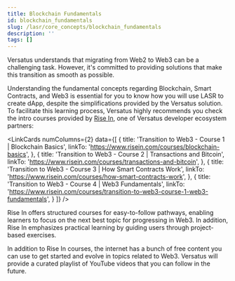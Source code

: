 ```yaml
---
title: Blockchain Fundamentals
id: blockchain_fundamentals
slug: /lasr/core_concepts/blockchain_fundamentals
description: ''
tags: []
---
```



Versatus understands that migrating from Web2 to Web3 can be a challenging task. However, it's committed to providing solutions that make this transition as smooth as possible. 

Understanding the fundamental concepts regarding Blockchain, Smart Contracts, and Web3 is essential for you to know how you will use LASR to create dApp, despite the simplifications provided by the Versatus solution. To facilitate this learning process, Versatus highly recommends you check the intro courses provided by [Rise In](https://www.risein.com/), one of Versatus developer ecosystem partners:

<LinkCards numColumns={2} data={[
  {
    title: 'Transition to Web3 - Course 1 | Blockchain Basics',
    linkTo: 'https://www.risein.com/courses/blockchain-basics',
  },
  {
    title: 'Transition to Web3 - Course 2 | Transactions and Bitcoin',
    linkTo: 'https://www.risein.com/courses/transactions-and-bitcoin',
  },
  {
    title: 'Transition to Web3 - Course 3 | How Smart Contracts Work',
    linkTo: 'https://www.risein.com/courses/how-smart-contracts-work',
  },
  {
    title: 'Transition to Web3 - Course 4 | Web3 Fundamentals',
    linkTo: 'https://www.risein.com/courses/transition-to-web3-course-1-web3-fundamentals',
  }
]} />

Rise In offers structured courses for easy-to-follow pathways, enabling learners to focus on the next best topic for progressing in Web3. In addition, Rise In emphasizes practical learning by guiding users through project-based exercises. 

In addition to Rise In courses, the internet has a bunch of free content you can use to get started and evolve in topics related to Web3. Versatus will provide a curated playlist of YouTube videos that you can follow in the future.